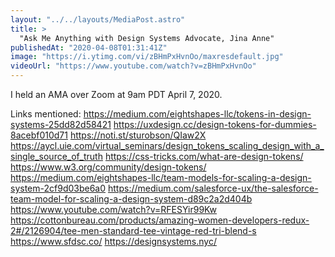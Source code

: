 ```yaml
---
layout: "../../layouts/MediaPost.astro"
title: >
  "Ask Me Anything with Design Systems Advocate, Jina Anne"
publishedAt: "2020-04-08T01:31:41Z"
image: "https://i.ytimg.com/vi/zBHmPxHvnOo/maxresdefault.jpg"
videoUrl: "https://www.youtube.com/watch?v=zBHmPxHvnOo"
---
```


I held an AMA over Zoom at 9am PDT April 7, 2020.

Links mentioned:
https://medium.com/eightshapes-llc/tokens-in-design-systems-25dd82d58421
https://uxdesign.cc/design-tokens-for-dummies-8acebf010d71
https://noti.st/sturobson/QIaw2X
https://aycl.uie.com/virtual_seminars/design_tokens_scaling_design_with_a_single_source_of_truth
https://css-tricks.com/what-are-design-tokens/
https://www.w3.org/community/design-tokens/
https://medium.com/eightshapes-llc/team-models-for-scaling-a-design-system-2cf9d03be6a0
https://medium.com/salesforce-ux/the-salesforce-team-model-for-scaling-a-design-system-d89c2a2d404b
https://www.youtube.com/watch?v=RFESYir99Kw
https://cottonbureau.com/products/amazing-women-developers-redux-2#/2126904/tee-men-standard-tee-vintage-red-tri-blend-s
https://www.sfdsc.co/
https://designsystems.nyc/
